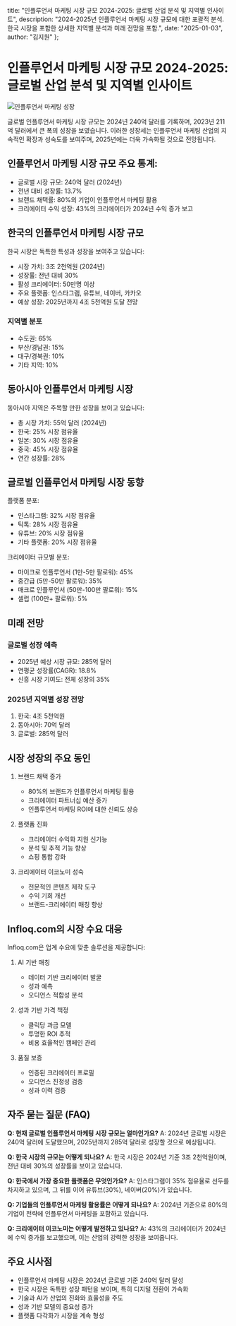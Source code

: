   title: "인플루언서 마케팅 시장 규모 2024-2025: 글로벌 산업 분석 및 지역별 인사이트",
  description: "2024-2025년 인플루언서 마케팅 시장 규모에 대한 포괄적 분석. 한국 시장을 포함한 상세한 지역별 분석과 미래 전망을 포함.",
  date: "2025-01-03",
  author: "김지원"
};

# 인플루언서 마케팅 시장 규모 2024-2025: 글로벌 산업 분석 및 지역별 인사이트

![인플루언서 마케팅 성장](/images/blog-posts/influencer-marketing-market-size-2024.jpeg)

글로벌 인플루언서 마케팅 시장 규모는 2024년 240억 달러를 기록하며, 2023년 211억 달러에서 큰 폭의 성장을 보였습니다. 이러한 성장세는 인플루언서 마케팅 산업의 지속적인 확장과 성숙도를 보여주며, 2025년에는 더욱 가속화될 것으로 전망됩니다.

## 인플루언서 마케팅 시장 규모 주요 통계:

- 글로벌 시장 규모: 240억 달러 (2024년)
- 전년 대비 성장률: 13.7%
- 브랜드 채택률: 80%의 기업이 인플루언서 마케팅 활용
- 크리에이터 수익 성장: 43%의 크리에이터가 2024년 수익 증가 보고

## 한국의 인플루언서 마케팅 시장 규모

한국 시장은 독특한 특성과 성장을 보여주고 있습니다:

- 시장 가치: 3조 2천억원 (2024년)
- 성장률: 전년 대비 30%
- 활성 크리에이터: 50만명 이상
- 주요 플랫폼: 인스타그램, 유튜브, 네이버, 카카오
- 예상 성장: 2025년까지 4조 5천억원 도달 전망

### 지역별 분포
- 수도권: 65%
- 부산/경남권: 15%
- 대구/경북권: 10%
- 기타 지역: 10%

## 동아시아 인플루언서 마케팅 시장

동아시아 지역은 주목할 만한 성장을 보이고 있습니다:

- 총 시장 가치: 55억 달러 (2024년)
- 한국: 25% 시장 점유율
- 일본: 30% 시장 점유율
- 중국: 45% 시장 점유율
- 연간 성장률: 28%

## 글로벌 인플루언서 마케팅 시장 동향

플랫폼 분포:
- 인스타그램: 32% 시장 점유율
- 틱톡: 28% 시장 점유율
- 유튜브: 20% 시장 점유율
- 기타 플랫폼: 20% 시장 점유율

크리에이터 규모별 분포:
- 마이크로 인플루언서 (1만-5만 팔로워): 45%
- 중간급 (5만-50만 팔로워): 35%
- 매크로 인플루언서 (50만-100만 팔로워): 15%
- 셀럽 (100만+ 팔로워): 5%

## 미래 전망

### 글로벌 성장 예측
- 2025년 예상 시장 규모: 285억 달러
- 연평균 성장률(CAGR): 18.8%
- 신흥 시장 기여도: 전체 성장의 35%

### 2025년 지역별 성장 전망
1. 한국: 4조 5천억원
2. 동아시아: 70억 달러
3. 글로벌: 285억 달러

## 시장 성장의 주요 동인

1. 브랜드 채택 증가
   - 80%의 브랜드가 인플루언서 마케팅 활용
   - 크리에이터 파트너십 예산 증가
   - 인플루언서 마케팅 ROI에 대한 신뢰도 상승

2. 플랫폼 진화
   - 크리에이터 수익화 지원 신기능
   - 분석 및 추적 기능 향상
   - 쇼핑 통합 강화

3. 크리에이터 이코노미 성숙
   - 전문적인 콘텐츠 제작 도구
   - 수익 기회 개선
   - 브랜드-크리에이터 매칭 향상

## Infloq.com의 시장 수요 대응

Infloq.com은 업계 수요에 맞춘 솔루션을 제공합니다:

1. AI 기반 매칭
   - 데이터 기반 크리에이터 발굴
   - 성과 예측
   - 오디언스 적합성 분석

2. 성과 기반 가격 책정
   - 클릭당 과금 모델
   - 투명한 ROI 추적
   - 비용 효율적인 캠페인 관리

3. 품질 보증
   - 인증된 크리에이터 프로필
   - 오디언스 진정성 검증
   - 성과 이력 검증

## 자주 묻는 질문 (FAQ)

**Q: 현재 글로벌 인플루언서 마케팅 시장 규모는 얼마인가요?**
A: 2024년 글로벌 시장은 240억 달러에 도달했으며, 2025년까지 285억 달러로 성장할 것으로 예상됩니다.

**Q: 한국 시장의 규모는 어떻게 되나요?**
A: 한국 시장은 2024년 기준 3조 2천억원이며, 전년 대비 30%의 성장률을 보이고 있습니다.

**Q: 한국에서 가장 중요한 플랫폼은 무엇인가요?**
A: 인스타그램이 35% 점유율로 선두를 차지하고 있으며, 그 뒤를 이어 유튜브(30%), 네이버(20%)가 있습니다.

**Q: 기업들의 인플루언서 마케팅 활용률은 어떻게 되나요?**
A: 2024년 기준으로 80%의 기업이 전략에 인플루언서 마케팅을 포함하고 있습니다.

**Q: 크리에이터 이코노미는 어떻게 발전하고 있나요?**
A: 43%의 크리에이터가 2024년에 수익 증가를 보고했으며, 이는 산업의 강력한 성장을 보여줍니다.

## 주요 시사점

- 인플루언서 마케팅 시장은 2024년 글로벌 기준 240억 달러 달성
- 한국 시장은 독특한 성장 패턴을 보이며, 특히 디지털 전환이 가속화
- 기술과 AI가 산업의 진화와 효율성을 주도
- 성과 기반 모델의 중요성 증가
- 플랫폼 다각화가 시장을 계속 형성